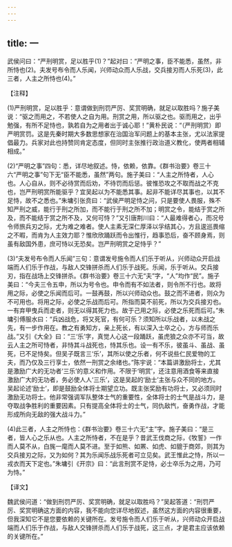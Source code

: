 ```yaml
---
---
---
```

title: 一
---



武侯问曰：“严刑明赏，足以胜乎(1)？”起对曰：“严明之事，臣不能悉，虽然，非所恃也(2)。夫发号布令而人乐闻，兴师动众而人乐战，交兵接刃而人乐死(3)，此三者，人主之所恃也(4)。”

【注释】

(1)严刑明赏，足以胜乎：意谓做到刑罚严厉、奖赏明确，就足以取胜吗？施子美说：“驱之而用之，不若使人之自为用。刑赏之用，所以驱之也。驱而用之，出乎勉强，有所不足恃也，孰若自为之用者出于诚心耶！”黄朴民说：“（严刑明赏）即严明赏罚。这是先秦时期大多数思想家在治国治军问题上的基本主张，尤以法家提倡最力。兵家对此也持赞同肯定态度，但同时主张推行政治道义教化，使两者相辅相成。”

(2)“严明之事”四句：悉，详尽地叙述。恃，依赖，依靠。《群书治要》卷三十六“严明之事”句下无“臣不能悉，虽然”两句。施子美曰：“人主之所恃者，人心也。人心自从，则不必待赏而后劝，不待罚而后惩。彼惟恐攻之不取而战之不克也，岂严刑明赏所能驱乎？宜吴起以为不能悉其事。起非不能详尽其事也，以其不足恃，故不之悉也。”朱墉引张贲曰：“武侯严明足恃之问，只是要使人畏服，殊不知严刑之威，能行于刑之所加，而不能行于刑之所不加；明赏之令，能结于赏之所及，而不能结于赏之所不及，又何可恃？”又引唐荆川曰：“人最难得者心，而况号令师旅兵刃之际，尤为难之难者。使人主素无深仁厚泽以孚结其心，方且逡巡畏缩之不暇，而肯为人主效力耶？惟欣欣踊跃而令出惟行，趋事恐后，奋不顾身焉，则虽有敌国外患，庶可恃以无恐矣。岂严刑明赏之足恃乎？”

(3)“夫发号布令而人乐闻”三句：意谓发号施令而人们乐于听从，兴师动众开启战端而人们乐于作战，与敌人交锋拼杀而人们乐于战死。乐闻，乐于听从。交兵接刃，指在战场上交锋拼杀。《群书治要》卷三十六无“夫”字，“人”均作“民”。施子美曰：“今夫三令五申，所以为号令也。申令而有不如法者，则令所不行也。故将用之际，必使之乐闻而后可。一鼓再鼓，所以兴师动众也。鼓之而不进者，则众为不可用也。将用之际，必使之乐战而后可。所指而莫不前死，所以为交兵接刃也。一有弃甲曳兵而走者，则无以得其死力也。故于己用之际，必使之乐死而后可。”朱墉引傅服水曰：“兵凶战危，将又死官，有何可乐？须知所以乐战者，以未战之先，有一步作用在。教之有勇知方，亲上死长，有以深入士卒之心，方与师而乐战。”又引《大全》曰：“三‘乐’字，真觉人心这一段踊跃，虽虎狼之众亦不可当，故云人主之所可恃者，非恃其斗战死也，恃其乐也。设一有不乐，彼虽斗、虽战、虽死，已不足恃矣。但吴子既言三‘乐’，其所以使之乐者，何不说些仁民爱物的工夫，而乃仅及三行享士，依然一刑赏之余绪也。”陈宇说：“本篇讲激励将士，尤其是激励广大的无功者‘三乐’的意义和作用。不限于‘明赏’，还注意用酒食等来直接激励广大的无功者，务必使人人‘三乐’，这是吴起的‘励士’主张与众不同的地方。吴起论述‘励士’，即是鼓励全体将士期望立功。既主张奖励有功将士，又必须同时激励无功将士。他非常强调军队整体士气的重要性，全体将士的士气是战斗力，是夺取战争胜利的重要因素。只有提高全体将士的士气，同仇敌忾，奋勇作战，才能形成所向无敌的强大战斗力。”

(4)此三者，人主之所恃也：《群书治要》卷三十六无“主”字。施子美曰：“是三者，皆人心之乐从也。人主之所恃者，不在是乎？昔武王伐商之际，《牧誓》一作而人莫不从，白旄一麾而人莫不进。至于如熊、如罴、如虎、如貔于商郊，则其为交兵接刃之际，又为如何？其为乐闻乐战乐死者可立见矣。武王惟此之恃，所以一戎衣而天下定也。”朱墉引《开宗》曰：“此言刑赏不足恃，必士卒乐为之用，乃可为恃。”

【译文】

魏武侯问道：“做到刑罚严厉、奖赏明确，就足以取胜吗？”吴起答道：“刑罚严厉、奖赏明确这方面的内容，我不能向您详尽地叙述，虽然这方面的内容很重要，但我深知它不是您要依赖的关键所在。发号施令而人们乐于听从，兴师动众开启战端而人们乐于作战，与敌人交锋拼杀而人们乐于战死，这三点，才是君主应该依赖的关键所在。”